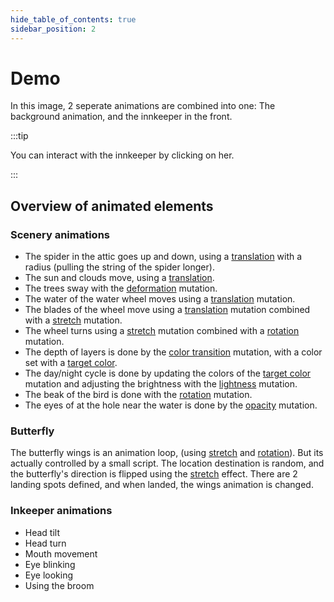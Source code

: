 ```yaml
---
hide_table_of_contents: true
sidebar_position: 2
---
```



# Demo

<Demo />

In this image, 2 seperate animations are combined into one: The background animation, and the innkeeper in the front.

:::tip

You can interact with the innkeeper by clicking on her.

:::

## Overview of animated elements

### Scenery animations

- The spider in the attic goes up and down, using a [translation][] with a
  radius (pulling the string of the spider longer).
- The sun and clouds move, using a [translation][].
- The trees sway with the [deformation][] mutation.
- The water of the water wheel moves using a [translation][] mutation.
- The blades of the wheel move using a [translation][] mutation combined
  with a [stretch][] mutation.
- The wheel turns using a [stretch][] mutation combined with a [rotation][] mutation.
- The depth of layers is done by the [color transition][] mutation, with a color
  set with a [target color][].
- The day/night cycle is done by updating the colors of the [target color][]
  mutation and adjusting the brightness with the [lightness][] mutation.
- The beak of the bird is done with the [rotation][] mutation.
- The eyes of at the hole near the water is done by the [opacity][] mutation.

### Butterfly

The butterfly wings is an animation loop, (using [stretch][] and [rotation][]). But its
actually controlled by a small script. The location destination is random, and the butterfly's
direction is flipped using the [stretch][] effect. There are 2 landing spots defined,
and when landed, the wings animation is changed.

[opacity]: /docs/creating-animation/composition#-opacity-mutation
[translation]: /docs/creating-animation/composition#-translation-mutation
[deformation]: /docs/creating-animation/composition#-deformation-mutation
[stretch]: /docs/creating-animation/composition#-stretch-mutation
[rotation]: /docs/creating-animation/composition#-rotation-mutation
[color transition]: /docs/creating-animation/composition#-color-transition-mutation
[target color]: /docs/creating-animation/composition#-target-color-mutation
[lightness]: /docs/creating-animation/composition#-lightness-mutation

### Inkeeper animations

- Head tilt
- Head turn
- Mouth movement
- Eye blinking
- Eye looking
- Using the broom
